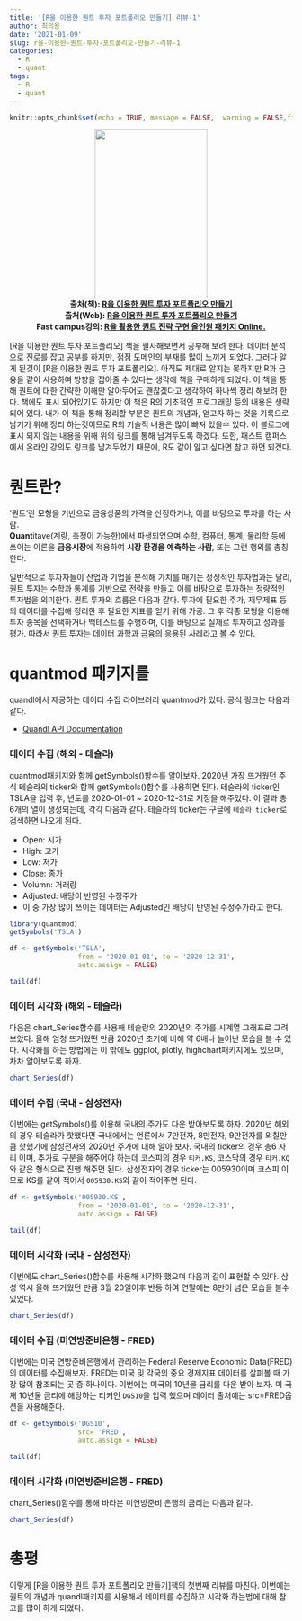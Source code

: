 ```yaml
---
title: '[R을 이용한 퀀트 투자 포트폴리오 만들기] 리뷰-1'
author: 최의용
date: '2021-01-09'
slug: r을-이용한-퀀트-투자-포트폴리오-만들기-리뷰-1
categories:
  - R
  - quant
tags:
  - R
  - quant
---
```


```r
knitr::opts_chunk$set(echo = TRUE, message = FALSE,  warning = FALSE,fig.align = "center")
```

<p align="center">
<img src="/post/2021-01-09-r을-이용한-퀀트-투자-포트폴리오-만들기-리뷰-1_files/quant_2.jpg" width="200" height="300"><br>
<b>출처(책): [R을 이용한 퀀트 투자 포트폴리오 만들기](https://www.aladin.co.kr/shop/wproduct.aspx?ItemId=262577612)</b><br>
<b>출처(Web): [R을 이용한 퀀트 투자 포트폴리오 만들기](https://hyunyulhenry.github.io/quant_cookbook/)</b><br>
<b>Fast campus강의: [R을 활용한 퀀트 전략 구현 올인원 패키지 Online.](https://www.fastcampus.co.kr/data_online_fin/?utm_source=teacher&utm_medium=blog&utm_campaign=data_online_fin&utm_content=posting_20200323&utm_expid=.Zp_J6_qjR5KOvw4Ou4dwBA.0&utm_referrer=https%3A%2F%2Fhyunyulhenry.github.io%2F)</b><br>
</p>

[R을 이용한 퀀트 투자 포트폴리오] 책을 필사해보면서 공부해 보려 한다. 데이터 분석으로 진로를 잡고 공부를 하지만, 점점 도메인의 부재를 많이 느끼게 되었다. 그러다 알게 된것이 [R을 이용한 퀀트 투자 포트폴리오]. 아직도 제대로 알지는 못하지만 R과 금융을 같이 사용하여 방향을 잡아줄 수 있다는 생각에 책을 구매하게 되었다. 이 책을 통해 퀀트에 대한 간략한 이해만 알아두어도 괜찮겠다고 생각하여 하나씩 정리 해보려 한다. 책에도 표시 되어있기도 하지만 이 책은 R의 기초적인 프로그래밍 등의 내용은 생략 되어 있다. 내가 이 책을 통해 정리할 부분은 퀀트의 개념과, 얻고자 하는 것을 기록으로 남기기 위해 정리 하는것이므로 R의 기술적 내용은 많이 빠져 있을수 있다. 이 블로그에 표시 되지 않는 내용을 위해 위의 링크를 통해 남겨두도록 하겠다. 또한, 패스트 캠퍼스에서 온라인 강의도 링크를 남겨두었기 때문에, R도 같이 알고 싶다면 참고 하면 되겠다.

# 퀀트란?

'퀀트'란 모형을 기반으로 금융상품의 가격을 산정하거나, 이를 바탕으로 투자를 하는 사람. <br>
<b>Quant</b>itave(계량, 측정이 가능한)에서 파생되었으며 수학, 컴퓨터, 통계, 물리학 등에 쓰이는 이론을 <b>금융시장</b>에 적용하여 <b>시장 환경을 예측하는 사람</b>, 또는 그런 행외를 총칭한다. <br>

일반적으로 투자자들이 산업과 기업을 분석해 가치를 매기는 정성적인 투자법과는 달리, 퀀트 투자는 수학과 통계를 기반으로 전략을 만들고 이를 바탕으로 투자하는 정량적인 투자법을 의미한다. 퀀트 투자의 흐름은 다음과 같다. 투자에 필요한 주가, 재무제표 등의 데이터를 수집해 정리한 후 필요한 지표를 얻기 위해 가공. 그 후 각종 모형을 이용해 투자 종목을 선택하거나 백테스트를 수행하며, 이를 바탕으로 실제로 투자하고 성과를 평가. 따라서 퀀트 투자는 데이터 과학과 금융의 응용된 사례라고 볼 수 있다.

# quantmod 패키지를

quandl에서 제공하는 데이터 수집 라이브러리 quantmod가 있다. 공식 링크는 다음과 같다.

- [Quandl API Documentation](https://docs.quandl.com/)

### 데이터 수집 (해외 - 테슬라)

quantmod패키지와 함께 getSymbols()함수를 알아보자. 2020년 가장 뜨거웠던 주식 테슬라의 ticker와 함께 getSymbols()함수를 사용하면 된다. 테슬라의 ticker인 TSLA을 입력 후, 년도를 2020-01-01 ~ 2020-12-31로 지정을 해주었다. 이 결과 총 6개의 열이 생성되는데, 각각 다음과 같다. 테슬라의 ticker는 구글에 `테슬라 ticker`로 검색하면 나오게 된다.

- Open: 시가
- High: 고가
- Low: 저가
- Close: 종가
- Volumn: 거래량
- Adjusted: 배당이 반영된 수정주가
- 이 중 가장 많이 쓰이는 데이터는 Adjusted인 배당이 반영된 수정주가라고 한다.

```r
library(quantmod)
getSymbols('TSLA')

df <- getSymbols('TSLA',
                 from = '2020-01-01', to = '2020-12-31',
                 auto.assign = FALSE)

tail(df)
```

### 데이터 시각화 (해외 - 테슬라)

다음은 chart_Series함수를 사용해 테슬랑의 2020년의 주가를 시계열 그래프로 그려보았다. 올해 엄청 뜨거웠떤 만큼 2020년 초기에 비해 약 6배나 늘어난 모습을 볼 수 있다. 시각화를 하는 방법에는 이 밖에도 ggplot, plotly, highchart패키지에도 있으며, 차차 알아보도록 하자.

```r
chart_Series(df)
```

### 데이터 수집 (국내 - 삼성전자)

이번에는 getSymbols()를 이용해 국내의 주가도 다운 받아보도록 하자. 2020년 해외의 경우 테슬라가 핫했다면 국내에서는 언론에서 7만전자, 8만전자, 9만전자를 외칠만큼 핫했기에 삼성전자의 2020년 주가에 대해 알아 보자. 국내의 ticker의 경우 총6 자리 이며, 추가로 구분을 해주어야 하는데 코스피의 경우 `티커.KS`, 코스닥의 경우 `티커.KQ`와 같은 형식으로 진행 해주면 된다. 삼성전자의 경우 ticker는 005930이며 코스피 이므로 KS를 같이 적어서 `005930.KS`와 같이 적어주면 된다.

```r
df <- getSymbols('005930.KS',
                 from = '2020-01-01', to = '2020-12-31',
                 auto.assign = FALSE)

tail(df)
```

### 데이터 시각화 (국내 - 삼성전자)

이번에도 chart_Series()함수를 사용해 시각화 했으며 다음과 같이 표현할 수 있다. 삼성 역시 올해 뜨거웠던 만큼 3월 20일이후 반등 하여 연말에는 8만이 넘은 모습을 볼수 있었다.

```r
chart_Series(df)
```

### 데이터 수집 (미연방준비은행 - FRED)

이번에는 미국 연방준비은행에서 관리하는 Federal Reserve Economic Data(FRED)의 데이터를 수집해보자. FRED는 미국 및 각국의 중요 경제지표 데이터를 살펴볼 때 가장 많이 참조되는 곳 중 하나이다. 이번에는 미국의 10년물 금리를 다운 받아 보자. 미 국채 10년물 금리에 해당하는 티커인 `DGS10`을 입력 했으며 데이터 출처에는 src=FRED옵션을 사용해준다.

```r
df <- getSymbols('DGS10',
                 src= 'FRED',
                 auto.assign = FALSE)

tail(df)
```

### 데이터 시각화 (미연방준비은행 - FRED)

chart_Series()함수를 통해 바라본 미연방준비 은행의 금리는 다음과 같다.

```r
chart_Series(df)
```

# 총평

이렇게 [R을 이용한 퀀트 투자 포트폴리오 만들기]책의 첫번째 리뷰를 마친다. 이번에는 퀀트의 개념과 quandl패키지를 사용해서 데이터를 수집하고 시각화 하는법에 대해 참고를 많이 하게 되었다.
